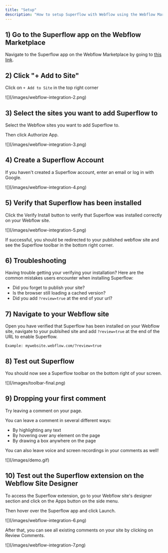 ```yaml
---
title: "Setup"
description: "How to setup Superflow with Webflow using the Webflow Marketplace Integration"
---
```



## 1) Go to the Superflow app on the Webflow Marketplace

Navigate to the Superflow app on the Webflow Marketplace by going to [this link](https://webflow.com/apps/detail/superflow?category=productivity-language).

## 2) Click "+ Add to Site"

Click on `+ Add to Site` in the top right corner

<Frame>
![](/images/webflow-integration-2.png)
</Frame>

## 3) Select the sites you want to add Superflow to

Select the Webflow sites you want to add Superflow to.

Then click Authorize App.

<Frame>
![](/images/webflow-integration-3.png)
</Frame>

## 4) Create a Superflow Account

If you haven't created a Superflow account, enter an email or log in with Google.

<Frame>
![](/images/webflow-integration-4.png)
</Frame>

## 5) Verify that Superflow has been installed

Click the Verify Install button to verify that Superflow was installed correctly on your Webflow site.

<Frame>
![](/images/webflow-integration-5.png)
</Frame>

If successful, you should be redirected to your published webflow site and see the Superflow toolbar in the bottom right corner.

## 6) Troubleshooting

Having trouble getting your verifying your installation? Here are the common mistakes users encounter when installing Superflow:

 - Did you forget to publish your site?
 - Is the browser still loading a cached version?
 - Did you add `?review=true` at the end of your url?

## 7) Navigate to your Webflow site 

Open you have verified that Superflow has been installed on your Webflow site, navigate to your publsihed site and add `?review=true` at the end of the URL to enable Superflow. 

`Example: mywebsite.webflow.com/?review=true`


## 8) Test out Superflow

You should now see a Superflow toolbar on the bottom right of your screen.

<Frame>
![](/images/toolbar-final.png)
</Frame>



## 9) Dropping your first comment
Try leaving a comment on your page.

You can leave a comment in several different ways:
- By highlighting any text
- By hovering over any element on the page
- By drawing a box anywhere on the page

You can also leave voice and screen recordings in your comments as well!

<Frame>
![](/images/demo.gif)
</Frame>



## 10) Test out the Superflow extension on the Webflow Site Designer

To access the Superflow extension, go to your Webflow site's designer section and click on the Apps button on the side menu.

Then hover over the Superflow app and click Launch.

<Frame>
![](/images/webflow-integration-6.png)
</Frame>


After that, you can see all existing comments on your site by clicking on Review Comments.

<Frame>
![](/images/webflow-integration-7.png)
</Frame>

